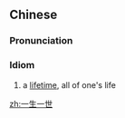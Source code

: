 ==Chinese==
{{zh-forms|type=22}}

===Pronunciation===
{{zh-pron
|m=一shēng一shì
|c=jat1 sang1 jat1 sai3
|mn=it-seng it-sè
|cat=id
}}

===Idiom===
{{zh-idiom}}

# a [[lifetime]], all of one's life

[[zh:一生一世]]
